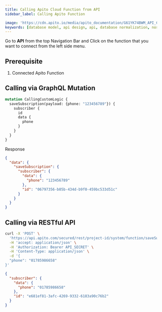 ```yaml
---
title: Calling Apito Cloud Function from API
sidebar_label: Calling Apito Function

image: 'https://cdn.apito.io/media/apito_documentation/G61YK74BWM_API_Credential___GraphQL_Explorer.png'
keywords: [database model, api design, api, database normalization, nosql, nosql database design, cloud functions, aws lambda]
---
```

<head>
    <meta property="og:type" content="article" />
</head>

Go to **API** from the top Navigation Bar and Click on the function that you want to connect from the left side menu.

## Prerequisite
1. Connected Apito Function

## Calling via GraphQL Mutation

```graphql
mutation CallingCustomLogic {
  saveSubscription(payload: {phone: "123456789"}) {
    subscriber {
      id
      data {
        phone
      }
    }
  }
}
```
Response
```json
{
  "data": {
    "saveSubscription": {
      "subscriber": {
        "data": {
          "phone": "123456789"
        },
        "id": "06797356-b05b-434d-b9f0-459bc533d51c"
      }
    }
  }
}
```

## Calling via RESTful API

```bash
curl -X 'POST' \
  'https://api.apito.com/secured/rest/project-id/system/function/saveSubscriptions' \
  -H 'accept: application/json' \
  -H 'Authorization: Bearer API_SECRET' \
  -H 'Content-Type: application/json' \
  -d '{
  "phone": "01785986658"
}'
```

```json
{
  "subscriber": {
    "data": {
      "phone": "01785986658"
    },
    "id": "e681ef81-3afc-4269-9332-6183a90c76b2"
  }
}
```
